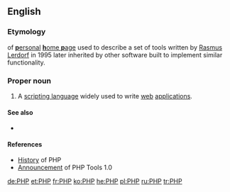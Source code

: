==English==
===Etymology===
{{initialism}} of [[personal|'''p'''ersonal]] [[home page|'''h'''ome '''p'''age]] used to describe a set of tools written by [[w:Rasmus Lerdorf|Rasmus Lerdorf]] in 1995 later inherited by other software built to implement similar functionality. 

===Proper noun===
{{en-proper noun}}

# {{programming languages}} A [[scripting language]] widely used to write [[web]] [[application]]s.

====See also====
* {{pedia}}

====References====
* [http://uk3.php.net/manual/en/history.php.php History] of PHP
* [http://groups.google.com/group/comp.infosystems.www.authoring.cgi/msg/cc7d43454d64d133 Announcement] of PHP Tools 1.0

[[de:PHP]]
[[et:PHP]]
[[fr:PHP]]
[[ko:PHP]]
[[he:PHP]]
[[pl:PHP]]
[[ru:PHP]]
[[tr:PHP]]
